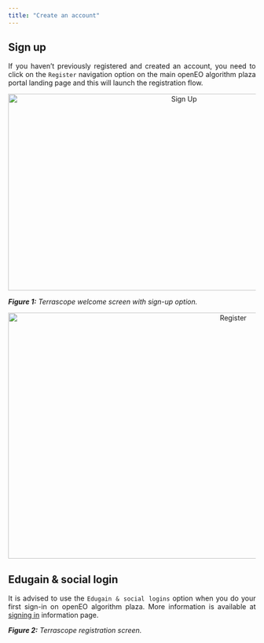 ```yaml
---
title: "Create an account"
---
```


<div style="text-align: justify">

## Sign up
If you haven't previously registered and created an account, you need to click on the ```Register``` navigation option on the main openEO algorithm plaza portal landing page and this will launch the registration flow.

<div style="width: 100%; text-align: center">
<img src="Developers/openEO algorithm plaza/fig/sign_up.png" alt="Sign Up"
width="700" height="400" />
</div>

_**Figure 1:** Terrascope welcome screen with sign-up option._

<div style="width: 100%; text-align: center">
<img src="Developers/openEO algorithm plaza/fig/register.png" alt="Register"
width="900" height="500" />
</div>

## Edugain & social login
It is advised to use the ```Edugain & social logins``` option when you do your first sign-in on openEO algorithm plaza.
More information is available at [signing in](SignIn.qmd) information page.
</div>

_**Figure 2:** Terrascope registration screen._